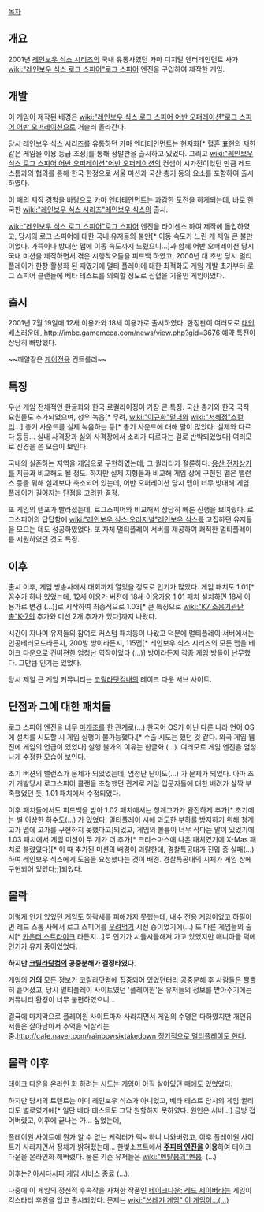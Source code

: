 [[목차]]

== 개요 ==
2001년 [[레인보우 식스 시리즈]]의 국내 유통사였던 카마 디지털 엔터테인먼트 사가 [[wiki:"레인보우 식스 로그 스피어"로그 스피어]] 엔진을 구입하여 제작한 게임.

== 개발 ==
이 게임이 제작된 배경은 [[wiki:"레인보우 식스 로그 스피어 어반 오퍼레이션"로그 스피어 어반 오퍼레이션]]으로 거슬러 올라간다.

당시 레인보우 식스 시리즈를 유통하던 카마 엔터테인먼트는 현지화[* 혈흔 표현의 제한같은 게임물 이용 등급 조정]를 통해 정발판을 출시하고 있었다. 그리고 [[wiki:"레인보우 식스 로그 스피어 어반 오퍼레이션"어반 오퍼레이션]]의 컨셉이 시가전이었던 만큼 레드 스톰과의 협의를 통해 한국 한정으로 서울 미션과 국산 총기 등의 요소를 포함하여 출시 하였다.

이 때의 제작 경험을 바탕으로 카마 엔터테인먼트는 과감한 도전을 하게되는데, 바로 한국판 [[wiki:"레인보우 식스 시리즈"레인보우 식스]]의 출시.

[[wiki:"레인보우 식스 로그 스피어"로그 스피어]] 엔진을 라이센스 하여 제작에 돌입하였고, 당시의 로그 스피어에 대한 국내 유저들의 불만[* 이동 속도가 느린 게 제일 큰 불만이었다. 가뜩이나 방대한 맵에 이동 속도까지 느렸으니...]과 함께 어반 오퍼레이션 당시 국내 미션을 제작하면서 겪은 시행착오들을 피드백 하였고, 2000년 대 초반 당시 멀티플레이가 한창 활성화 된 때였기에 멀티 플레이에 대한 최적화도 게임 개발 초기부터 로그 스피어 클랜들에 베타 테스트를 의뢰할 정도로 심혈을 기울인 게임이었다.

== 출시 ==
2001년 7월 19일에 12세 이용가와 18세 이용가로 출시하였다.
한정판이 여러모로 [[대인배]]스러운데, [[http://imbc.gamemeca.com/news/view.php?gid=3676 예약 특전]]이 상당히 빠방했다.

~~깨알같은 [[게이]]전용 컨트롤러~~
== 특징 ==
우선 게임 전체적인 한글화와 한국 로컬라이징이 가장 큰 특징. 국산 총기와 한국 국적 요원들도 추가되었으며, 성우 녹음[* 무려, [[wiki:"이규화"멀더]]와 [[wiki:"서혜정"스컬리]]...] 총기 사운드를 실제 녹음하는 등[* 총기 사운드에 대해 말이 많았다. 실제와 다르다 등등... 실내 사격장과 실외 사격장에서 소리가 다르다는 걸로 반박되었었다] 여러모로 신경을 쓴 모습이 보인다.

국내의 실존하는 지역을 게임으로 구현하였는데, 그 퀼리티가 절륜하다. [[용산 전자상가]]를 지금과 비교해도 될 정도.
하지만 실제 지형들과 비교해 게임 상에 구현된 맵은 밸런스 등을 위해 실제보다 축소되어 있는데, 어반 오퍼레이션 당시 맵이 너무 방대해 게임 플레이가 길어지는 단점을 고려한 결정.

또 게임의 템포가 빨라졌는데, 로그스피어와 비교해서 상당히 빠른 진행을 보여줬다. 로그스피어의 답답함에 [[wiki:"레인보우 식스 오리지널"레인보우 식스]]를 고집하던 유저들을 모으는 데도 성공하였었다. 또 자체 멀티플레이 서버를 제공하여 쾌적한 멀티플레이를 지원하였던 것도 특징.

== 이후 ==
출시 이후, 게임 방송사에서 대회까지 열었을 정도로 인기가 많았다.
게임 패치도 1.01[* 꼼수가 하나 있었는데, 12세 이용가 버젼에 18세 이용가용 1.01 패치 설치하면 18세 이용가로 변경 (...)]로 시작하여 최종적으로 1.03[* 큰 특징으로 [[wiki:"K7 소음기관단총"K-7]]의 추가와 미션 2개 추가가 있다]까지 나왔다.

시간이 지나며 유저들의 참여로 커스텀 패치등이 나왔고 덕분에 멀티플레이 서버에서는 인공테러모드라든지, 200발 방이라든지, 115맵[* 레인보우 식스 시리즈의 모든 맵을 테이크 다운으로 컨버젼한 엄청난 역작이었다 (...)] 방이라든지 각종 게임 방들이 난무했다. 그만큼 인기는 있었다.

당시 제일 큰 게임 커뮤니티는 [[코릴라닷컴]]내의 테이크 다운 서브 사이트.

== 단점과 그에 대한 패치들 ==
로그 스피어 엔진을 너무 [[마개조]]를 한 관계로(...) 한국어 OS가 아닌 다른 나라 언어 OS에 설치를 시도할 시 게임 실행이 불가능했다.[* 수출 시도는 했던 것 같다. 외국 게임 웹진에 게임의 언급이 있었다] 실행 불가의 이유는 한글화 (...). 여러모로 게임 엔진을 엄청나게 수정한 모습이 보인다.

초기 버젼의 밸런스가 문제가 되었었는데, 엄청난 난이도(...) 가 문제가 되었다. 아마 초기 개발당시 로그스피어 클랜을 초청했던 관계로 게임 입문자들에 대한 배려가 살짝 부족했었던 듯. 1.01 패치에서 수정되었다.

이후 패치들에서도 피드백을 받아 1.02 패치에서는 청계고가가 완전하게 추가[* 초기에는 별 이상한 하수도(...) 가 있었다. 멀티플레이 시에 과도한 부하를 방지하기 위해 청계고가 맵에 고가를 구현하지 못했다고]되었고, 게임의 볼륨이 너무 작다는 말이 있었기에 1.03 패치에서 게임 미션이 두 개가 더 추가[* 크리스마스에 나온 패치였기에 X-Mas 패치로 불렸였다][* 이 때 추가된 미션의 배경이 괴랄한데, 경찰특공대가 진입 중 실패(...) 하여 레인보우 식스에게 도움을 요청했다는 것이 배경. 경찰특공대의 시체가 게임 상에 구현되어 있었다;;]되었다.

== 몰락 ==
이렇게 인기 있었던 게임도 하락세를 피해가지 못했는데, 내수 전용 게임이었고 하필이면 레드 스톰 사에서 로그 스피어를 [[우려먹기]] 시전 중이었기에(...) 또 다른 게임들의 출시[* [[카운터 스트라이크]] 라든지...]로 인기가 시들시들해져 가고 있었지만 매니아들 덕에 인기가 유지 중이었었다.

'''하지만 [[코릴라닷컴]]의 공중분해가 결정타였다.'''

게임의 '''거의''' 모든 정보가 코릴라닷컴에 집중되어 있었던터라 공중분해 후 사람들은 뿔뿔히 흩어졌고, 당시 멀티플레이 사이트였던 '플레이원'은 유저들의 정보를 받아주기에는 커뮤니티 환경이 너무 불편하였으니...

결국에 마지막으로 플레이원 사이트마저 사라지면서 게임의 수명은 다하였지만 개인유저들은 살아남아서 추억을 되살리는 중.[[http://cafe.naver.com/rainbowsixtakedown 정기적으로 멀티플레이도 한다]].

== 몰락 이후 ==
테이크 다운을 온라인 화 하려는 시도는 게임이 아직 살아있던 때에도 있었었다.

하지만 당시의 트렌트는 이미 레인보우 식스가 아니었고, 베타 테스트 당시의 게임 퀼리티도 별로였기에[* 일단 베타 테스트도 그닥 원할하지 못하였다. 원인은 서버...] 금방 접어버렸고, 이후에 끝나는 가... 싶었는데,

플레이원 사이트에 뭔가 알 수 없는 케릭터가 떡~ 하니 나와버렸고, 이후 플레이원 사이트가 사라지면서 정체가 밝혀졌는데...
한빛소프트에서 '''[[주피터 엔진]]을 이용'''하여 테이크 다운을 온라인화 해버렸다. 물론 기존 유저들은 [[wiki:"멘탈붕괴"멘붕]]. (...)

이후는? 아시다시피 게임 서비스 종료 (...).

나중에 이 게임의 정신적 후속작을 자처한 작품인 [[테이크다운: 레드 세이버]]라는 게임이 킥스타터 후원을 업고 출시되었다. 문제는 [[wiki:"쓰레기 게임" 이 게임이...(...)]]
